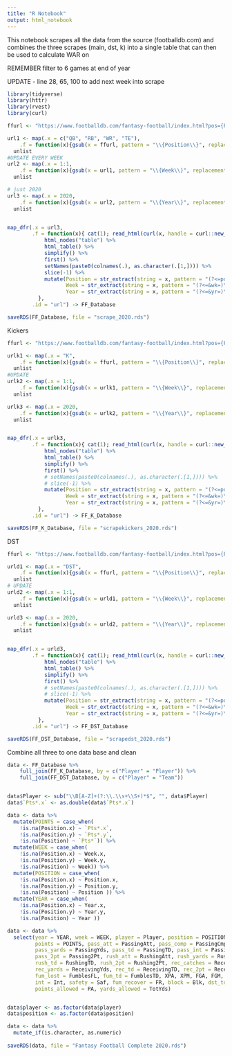 ```yaml
---
title: "R Notebook"
output: html_notebook
---
```


This notebook scrapes all the data from the source (footballdb.com) and combines the three scrapes (main, dst, k) into a single table that can then be used to calculate WAR on

REMEMBER filter to 6 games at end of year

UPDATE - line 28, 65, 100 to add next week into scrape

```r
library(tidyverse)
library(httr) 
library(rvest)
library(curl)

```


```r
ffurl <- "https://www.footballdb.com/fantasy-football/index.html?pos={Position}&yr={Year}&wk={Week}&rules=1"

url1 <- map(.x = c("QB", "RB", "WR", "TE"),
    .f = function(x){gsub(x = ffurl, pattern = "\\{Position\\}", replacement = x)}) %>% 
  unlist 
#UPDATE EVERY WEEK
url2 <- map(.x = 1:1,
    .f = function(x){gsub(x = url1, pattern = "\\{Week\\}", replacement = x)}) %>% 
  unlist 

# just 2020
url3 <- map(.x = 2020,
    .f = function(x){gsub(x = url2, pattern = "\\{Year\\}", replacement = x)}) %>% 
  unlist 


map_dfr(.x = url3,
        .f = function(x){ cat(1); read_html(curl(x, handle = curl::new_handle("useragent" = "Mozilla/5.0"))) %>% 
            html_nodes("table") %>% 
            html_table() %>% 
            simplify() %>% 
            first() %>% 
            setNames(paste0(colnames(.), as.character(.[1,]))) %>% 
            slice(-1) %>% 
            mutate(Position = str_extract(string = x, pattern = "(?<=pos=)\\w+(?=&)"),
                   Week = str_extract(string = x, pattern = "(?<=&wk=)\\d+(?=&)"),
                   Year = str_extract(string = x, pattern = "(?<=&yr=)\\d+(?=&)"))
          },
        .id = "url") -> FF_Database

saveRDS(FF_Database, file = "scrape_2020.rds")


```

Kickers
```r
ffurl <- "https://www.footballdb.com/fantasy-football/index.html?pos={Position}&yr={Year}&wk={Week}&rules=1"

urlk1 <- map(.x = "K",
    .f = function(x){gsub(x = ffurl, pattern = "\\{Position\\}", replacement = x)}) %>% 
  unlist 
#UPDATE
urlk2 <- map(.x = 1:1,
    .f = function(x){gsub(x = urlk1, pattern = "\\{Week\\}", replacement = x)}) %>% 
  unlist 

urlk3 <- map(.x = 2020,
    .f = function(x){gsub(x = urlk2, pattern = "\\{Year\\}", replacement = x)}) %>% 
  unlist 


map_dfr(.x = urlk3,
        .f = function(x){ cat(1); read_html(curl(x, handle = curl::new_handle("useragent" = "Mozilla/5.0"))) %>% 
            html_nodes("table") %>% 
            html_table() %>% 
            simplify() %>% 
            first() %>% 
            # setNames(paste0(colnames(.), as.character(.[1,]))) %>% 
            # slice(-1) %>% 
            mutate(Position = str_extract(string = x, pattern = "(?<=pos=)\\w+(?=&)"),
                   Week = str_extract(string = x, pattern = "(?<=&wk=)\\d+(?=&)"),
                   Year = str_extract(string = x, pattern = "(?<=&yr=)\\d+(?=&)"))
          },
        .id = "url") -> FF_K_Database

saveRDS(FF_K_Database, file = "scrapekickers_2020.rds")

```

DST
```r
ffurl <- "https://www.footballdb.com/fantasy-football/index.html?pos={Position}&yr={Year}&wk={Week}&rules=1"

urld1 <- map(.x = "DST",
    .f = function(x){gsub(x = ffurl, pattern = "\\{Position\\}", replacement = x)}) %>% 
  unlist 
# UPDATE
urld2 <- map(.x = 1:1,
    .f = function(x){gsub(x = urld1, pattern = "\\{Week\\}", replacement = x)}) %>% 
  unlist 

urld3 <- map(.x = 2020,
    .f = function(x){gsub(x = urld2, pattern = "\\{Year\\}", replacement = x)}) %>% 
  unlist 


map_dfr(.x = urld3,
        .f = function(x){ cat(1); read_html(curl(x, handle = curl::new_handle("useragent" = "Mozilla/5.0"))) %>% 
            html_nodes("table") %>% 
            html_table() %>% 
            simplify() %>% 
            first() %>% 
            # setNames(paste0(colnames(.), as.character(.[1,]))) %>% 
            # slice(-1) %>% 
            mutate(Position = str_extract(string = x, pattern = "(?<=pos=)\\w+(?=&)"),
                   Week = str_extract(string = x, pattern = "(?<=&wk=)\\d+(?=&)"),
                   Year = str_extract(string = x, pattern = "(?<=&yr=)\\d+(?=&)"))
          },
        .id = "url") -> FF_DST_Database

saveRDS(FF_DST_Database, file = "scrapedst_2020.rds")

```

Combine all three to one data base and clean
```r
data <- FF_Database %>%
    full_join(FF_K_Database, by = c("Player" = "Player")) %>%
    full_join(FF_DST_Database, by = c("Player" = "Team"))


data$Player <- sub("\\B[A-Z]+(?:\\.\\s+\\S+)*$", "", data$Player)
data$`Pts*.x` <- as.double(data$`Pts*.x`)

data <- data %>%
  mutate(POINTS = case_when(
    !is.na(Position.x) ~ `Pts*.x`,
    !is.na(Position.y) ~ `Pts*.y`,
    !is.na(Position) ~ `Pts*`)) %>%
  mutate(WEEK = case_when(
    !is.na(Position.x) ~ Week.x,
    !is.na(Position.y) ~ Week.y,
    !is.na(Position) ~ Week)) %>%
  mutate(POSITION = case_when(
    !is.na(Position.x) ~ Position.x,
    !is.na(Position.y) ~ Position.y,
    !is.na(Position) ~ Position )) %>%
  mutate(YEAR = case_when(
    !is.na(Position.x) ~ Year.x,
    !is.na(Position.y) ~ Year.y,
    !is.na(Position) ~ Year ))

data <- data %>%
  select(year = YEAR, week = WEEK, player = Player, position = POSITION, 
         points = POINTS, pass_att = PassingAtt, pass_comp = PassingCmp, 
         pass_yards = PassingYds, pass_td = PassingTD, pass_int = PassingInt,
         pass_2pt = Passing2Pt, rush_att = RushingAtt, rush_yards = RushingYds,
         rush_td = RushingTD, rush_2pt = Rushing2Pt, rec_catches = ReceivingRec,
         rec_yards = ReceivingYds, rec_td = ReceivingTD, rec_2pt = Receiving2Pt,
         fum_lost = FumblesFL, fum_td = FumblesTD, XPA, XPM, FGA, FGM, sack = Sack,
         int = Int, safety = Saf, fum_recover = FR, block = Blk, dst_td = TD,
         points_allowed = PA, yards_allowed = TotYds) 


data$player <- as.factor(data$player)
data$position <- as.factor(data$position)

data <- data %>%
  mutate_if(is.character, as.numeric) 
  
saveRDS(data, file = "Fantasy Football Complete 2020.rds")
```

